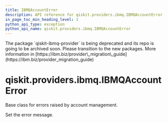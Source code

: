 ```yaml
---
title: IBMQAccountError
description: API reference for qiskit.providers.ibmq.IBMQAccountError
in_page_toc_min_heading_level: 1
python_api_type: exception
python_api_name: qiskit.providers.ibmq.IBMQAccountError
---
```


<Admonition title="Warning" type="caution">
  The package `qiskit-ibmq-provider` is being deprecated and its repo is going to be archived soon. Please transition to the new packages. More information in [https://ibm.biz/provider\_migration\_guide](https://ibm.biz/provider_migration_guide)
</Admonition>

# qiskit.providers.ibmq.IBMQAccountError

<Class id="qiskit.providers.ibmq.IBMQAccountError" isDedicatedPage={true} github="https://github.com/qiskit/qiskit-ibmq-provider/tree/stable/0.20/qiskit/providers/ibmq/exceptions.py" signature="IBMQAccountError(*message)" modifiers="exception">
  Base class for errors raised by account management.

  Set the error message.
</Class>

